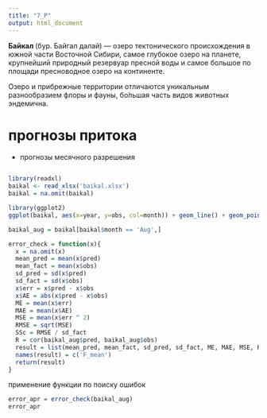 ```yaml
---
title: "7_P"
output: html_document
---
```


**Байкал **(бур. Байгал далай) — озеро тектонического происхождения в южной части Восточной Сибири, самое глубокое озеро на планете, крупнейший природный резервуар пресной воды и самое большое по площади пресноводное озеро на континенте.

Озеро и прибрежные территории отличаются уникальным разнообразием флоры и фауны, бо́льшая часть видов животных эндемична.

# прогнозы притока
* прогнозы месячного разрешения
```r

```

```r
library(readxl)
baikal <- read_xlsx('baikal.xlsx')
baikal = na.omit(baikal)
```

```r
library(ggplot2)
ggplot(baikal, aes(x=year, y=obs, col=month)) + geom_line() + geom_point() + theme_light(base_size = 15)
```

```r
baikal_aug = baikal[baikal$month == 'Aug',]


```

```r
error_check = function(x){
  x = na.omit(x)
  mean_pred = mean(x$pred)
  mean_fact = mean(x$obs)
  sd_pred = sd(x$pred)
  sd_fact = sd(x$obs)
  x$err = x$pred - x$obs
  x$AE = abs(x$pred - x$obs)
  ME = mean(x$err)
  MAE = mean(x$AE)
  MSE = mean(x$err ^ 2)
  RMSE = sqrt(MSE)
  SSc = RMSE / sd_fact
  R = cor(baikal_aug$pred, baikal_aug$obs)
  result = list(mean_pred, mean_fact, sd_pred, sd_fact, ME, MAE, MSE, RMSE, SSc, R)
  names(result) = c('F_mean')
  return(result)
}

```

применение функции по поиску ошибок
```r
error_apr = error_check(baikal_aug)
error_apr
```

